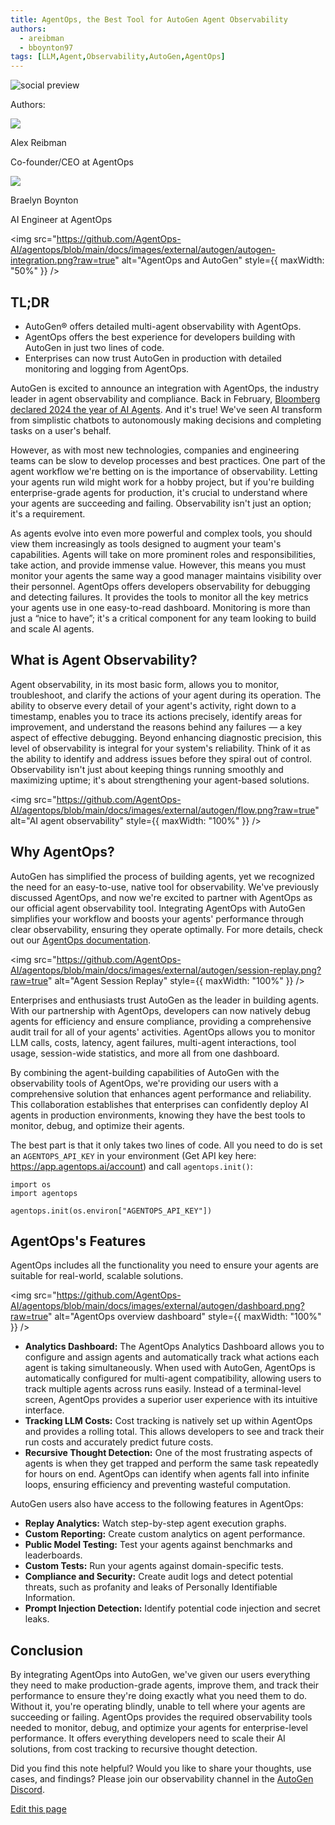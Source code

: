 ```yaml
---
title: AgentOps, the Best Tool for AutoGen Agent Observability
authors:
  - areibman
  - bboynton97
tags: [LLM,Agent,Observability,AutoGen,AgentOps]
---
```


<div>
<img noZoom className="social-share-img"
  src="https://media.githubusercontent.com/media/ag2ai/ag2/refs/heads/main/website/static/img/cover.png"
  alt="social preview"
  style={{ position: 'absolute', left: '-9999px' }}
/>
</div>

<div class="blog-authors">
  <p class="authors">Authors:</p>
  <CardGroup cols={2}>
    <Card href="https://github.com/areibman">
        <div class="col card">
          <div class="img-placeholder">
            <img noZoom src="https://github.com/areibman.png" />
          </div>
          <div>
            <p class="name">Alex Reibman</p>
            <p>Co-founder/CEO at AgentOps</p>
          </div>
        </div>
    </Card>
    <Card href="https://github.com/bboynton97">
        <div class="col card">
          <div class="img-placeholder">
            <img noZoom src="https://github.com/bboynton97.png" />
          </div>
          <div>
            <p class="name">Braelyn Boynton</p>
            <p>AI Engineer at AgentOps</p>
          </div>
        </div>
    </Card>
  </CardGroup>
</div>

<img src="https://github.com/AgentOps-AI/agentops/blob/main/docs/images/external/autogen/autogen-integration.png?raw=true" alt="AgentOps and AutoGen" style={{ maxWidth: "50%" }} />

## TL;DR
* AutoGen® offers detailed multi-agent observability with AgentOps.
* AgentOps offers the best experience for developers building with AutoGen in just two lines of code.
* Enterprises can now trust AutoGen in production with detailed monitoring and logging from AgentOps.

AutoGen is excited to announce an integration with AgentOps, the industry leader in agent observability and compliance. Back in February, [Bloomberg declared 2024 the year of AI Agents](https://www.bloomberg.com/news/newsletters/2024-02-15/tech-companies-bet-the-world-is-ready-for-ai-agents). And it's true! We've seen AI transform from simplistic chatbots to autonomously making decisions and completing tasks on a user's behalf.

However, as with most new technologies, companies and engineering teams can be slow to develop processes and best practices. One part of the agent workflow we're betting on is the importance of observability. Letting your agents run wild might work for a hobby project, but if you're building enterprise-grade agents for production, it's crucial to understand where your agents are succeeding and failing. Observability isn't just an option; it's a requirement.

As agents evolve into even more powerful and complex tools, you should view them increasingly as tools designed to augment your team's capabilities. Agents will take on more prominent roles and responsibilities, take action, and provide immense value. However, this means you must monitor your agents the same way a good manager maintains visibility over their personnel. AgentOps offers developers observability for debugging and detecting failures. It provides the tools to monitor all the key metrics your agents use in one easy-to-read dashboard. Monitoring is more than just a “nice to have”; it's a critical component for any team looking to build and scale AI agents.

## What is Agent Observability?

Agent observability, in its most basic form, allows you to monitor, troubleshoot, and clarify the actions of your agent during its operation. The ability to observe every detail of your agent's activity, right down to a timestamp, enables you to trace its actions precisely, identify areas for improvement, and understand the reasons behind any failures — a key aspect of effective debugging. Beyond enhancing diagnostic precision, this level of observability is integral for your system's reliability. Think of it as the ability to identify and address issues before they spiral out of control. Observability isn't just about keeping things running smoothly and maximizing uptime; it's about strengthening your agent-based solutions.

<img src="https://github.com/AgentOps-AI/agentops/blob/main/docs/images/external/autogen/flow.png?raw=true" alt="AI agent observability" style={{ maxWidth: "100%" }} />

## Why AgentOps?

AutoGen has simplified the process of building agents, yet we recognized the need for an easy-to-use, native tool for observability. We've previously discussed AgentOps, and now we're excited to partner with AgentOps as our official agent observability tool. Integrating AgentOps with AutoGen simplifies your workflow and boosts your agents' performance through clear observability, ensuring they operate optimally. For more details, check out our [AgentOps documentation](https://docs.ag2.ai/docs/use-cases/notebooks/notebooks/agentchat_agentops).

<img src="https://github.com/AgentOps-AI/agentops/blob/main/docs/images/external/autogen/session-replay.png?raw=true" alt="Agent Session Replay" style={{ maxWidth: "100%" }} />

Enterprises and enthusiasts trust AutoGen as the leader in building agents. With our partnership with AgentOps, developers can now natively debug agents for efficiency and ensure compliance, providing a comprehensive audit trail for all of your agents' activities. AgentOps allows you to monitor LLM calls, costs, latency, agent failures, multi-agent interactions, tool usage, session-wide statistics, and more all from one dashboard.

By combining the agent-building capabilities of AutoGen with the observability tools of AgentOps, we're providing our users with a comprehensive solution that enhances agent performance and reliability. This collaboration establishes that enterprises can confidently deploy AI agents in production environments, knowing they have the best tools to monitor, debug, and optimize their agents.

The best part is that it only takes two lines of code. All you need to do is set an `AGENTOPS_API_KEY` in your environment (Get API key here: https://app.agentops.ai/account) and call `agentops.init()`:
```
import os
import agentops

agentops.init(os.environ["AGENTOPS_API_KEY"])
```

## AgentOps's Features

AgentOps includes all the functionality you need to ensure your agents are suitable for real-world, scalable solutions.

<img src="https://github.com/AgentOps-AI/agentops/blob/main/docs/images/external/autogen/dashboard.png?raw=true" alt="AgentOps overview dashboard" style={{ maxWidth: "100%" }} />

* **Analytics Dashboard:** The AgentOps Analytics Dashboard allows you to configure and assign agents and automatically track what actions each agent is taking simultaneously. When used with AutoGen, AgentOps is automatically configured for multi-agent compatibility, allowing users to track multiple agents across runs easily. Instead of a terminal-level screen, AgentOps provides a superior user experience with its intuitive interface.
* **Tracking LLM Costs:** Cost tracking is natively set up within AgentOps and provides a rolling total. This allows developers to see and track their run costs and accurately predict future costs.
* **Recursive Thought Detection:** One of the most frustrating aspects of agents is when they get trapped and perform the same task repeatedly for hours on end. AgentOps can identify when agents fall into infinite loops, ensuring efficiency and preventing wasteful computation.

AutoGen users also have access to the following features in AgentOps:

* **Replay Analytics:** Watch step-by-step agent execution graphs.
* **Custom Reporting:** Create custom analytics on agent performance.
* **Public Model Testing:** Test your agents against benchmarks and leaderboards.
* **Custom Tests:** Run your agents against domain-specific tests.
* **Compliance and Security:** Create audit logs and detect potential threats, such as profanity and leaks of Personally Identifiable Information.
* **Prompt Injection Detection:** Identify potential code injection and secret leaks.

## Conclusion

By integrating AgentOps into AutoGen, we've given our users everything they need to make production-grade agents, improve them, and track their performance to ensure they're doing exactly what you need them to do. Without it, you're operating blindly, unable to tell where your agents are succeeding or failing. AgentOps provides the required observability tools needed to monitor, debug, and optimize your agents for enterprise-level performance. It offers everything developers need to scale their AI solutions, from cost tracking to recursive thought detection.

Did you find this note helpful? Would you like to share your thoughts, use cases, and findings? Please join our observability channel in the [AutoGen Discord](https://discord.gg/hXJknP54EH).
<div className="edit-url-container">
    <a className="edit-url" href="https://github.com/ag2ai/ag2/edit/main/website/docs/_blogs/2024-07-25-AgentOps/index.mdx" target='_blank'><Icon icon="pen" iconType="solid" size="13px"/> Edit this page</a>
</div>

